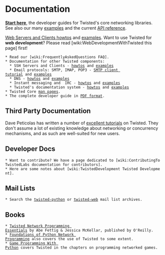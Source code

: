 = Documentation =
'''[http://twistedmatrix.com/documents/current/core/howto/index.html Start here]''', the developer guides for Twisted's core networking libraries. See also our many [http://twistedmatrix.com/documents/current/core/examples/ examples] and the current [http://twistedmatrix.com/documents/current/api/ API reference].

[http://twistedmatrix.com/documents/current/web/howto/ Web Servers and Clients howtos] and [http://twistedmatrix.com/documents/current/web/examples/ examples]. Want to use Twisted for '''web development'''? Please read [wiki:WebDevelopmentWithTwisted this page] first!


 * Read our [wiki:FrequentlyAskedQuestions FAQ].
 * Documentation for other Twisted components:
   * SSH Servers and Clients - [http://twistedmatrix.com/documents/current/conch/howto/ howtos] and [http://twistedmatrix.com/documents/current/conch/examples/ examples]   
   * Email protocols: SMTP, IMAP, POP3 - [http://twistedmatrix.com/documents/current/mail/tutorial/smtpclient/smtpclient.html  SMTP client tutorial] and [http://twistedmatrix.com/documents/current/mail/examples/ examples]
   * DNS - [http://twistedmatrix.com/documents/current/names/howto/ howtos] and [http://twistedmatrix.com/documents/current/names/examples/ examples]
   * Instant messaging and  IRC - [http://twistedmatrix.com/documents/current/words/howto/ howtos] and [http://twistedmatrix.com/documents/current/words/examples/ examples]
   * Twisted's documentation system - [http://twistedmatrix.com/documents/current/lore/howto/ howtos] and [http://twistedmatrix.com/documents/current/lore/examples/ examples]
 * Twisted Core [http://twistedmatrix.com/documents/current/core/man/ man pages].
 * The complete developer guide in [http://twistedmatrix.com/documents/current/core/howto/book.pdf PDF format].


== Third Party Documentation ==

Dave Peticolas has written a number of [http://krondo.com/?page_id=1327 excellent tutorials] on Twisted. They don't assume a lot of existing knowledge about networking or concurrency mechanisms, and as such are well-suited for new users. 

== Developer Docs ==

 * Want to contribute? We have a page dedicated to [wiki:ContributingToTwistedLabs documentation for contributors].
 * Here are some notes about [wiki:TwistedDevelopment Twisted Development].

== Mail Lists ==

 * Search the [http://www.google.com/coop/cse?cx=000092903031650492802:wmoqkjvon0i twisted-python] or [http://www.google.com/search?q=site%3Atwistedmatrix.com+inurl%3Apipermail%2Ftwisted-web&btnG=Search twisted-web] mail list archives.

== Books == 

 * [http://www.amazon.com/exec/obidos/ASIN/1449326110/jpcalsjou-20 Twisted Network Programming Essentials] by Abe Fettig & Jessica McKellar, published by O'Reilly.
 * [http://www.amazon.com/exec/obidos/ASIN/1590593715/jpcalsjou-20 Foundations of Python Network Programming] also covers the use of Twisted to some extent.
 * [http://www.amazon.com/exec/obidos/ASIN/1584502584/jpcalsjou-20 Game Programming With Python] covers Twisted in the chapters on programming networked games.